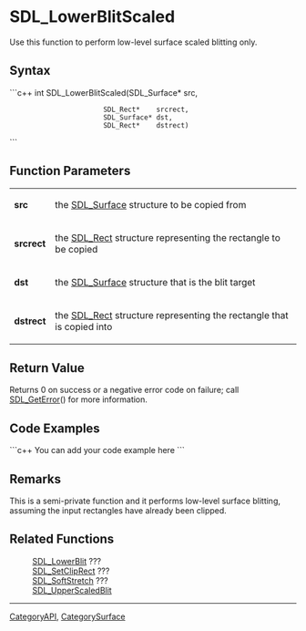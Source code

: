 <!-- pragma section-numbers off -->
<!-- pragma camelcase off -->

= SDL_LowerBlitScaled =
Use this function to perform low-level surface scaled blitting only.


== Syntax ==
```c++
int SDL_LowerBlitScaled(SDL_Surface* src,
                        SDL_Rect*    srcrect,
                        SDL_Surface* dst,
                        SDL_Rect*    dstrect)
```

== Function Parameters ==
{|
|'''src'''
|the [[SDL_Surface]] structure to be copied from
|-
|'''srcrect'''
|the [[SDL_Rect]] structure representing the rectangle to be copied
|-
|'''dst'''
|the [[SDL_Surface]] structure that is the blit target
|-
|'''dstrect'''
|the [[SDL_Rect]] structure representing the rectangle that is copied into
|}


== Return Value ==
Returns 0 on success or a negative error code on failure; call [[SDL_GetError]]() for more information.

== Code Examples ==
```c++
You can add your code example here
```

== Remarks ==
This is a semi-private function and it performs low-level surface blitting, assuming the input rectangles have already been clipped.

== Related Functions ==
:[[SDL_LowerBlit]] ???
:[[SDL_SetClipRect]] ???
:[[SDL_SoftStretch]] ???
:[[SDL_UpperScaledBlit]]

----
[[CategoryAPI]], [[CategorySurface]]
